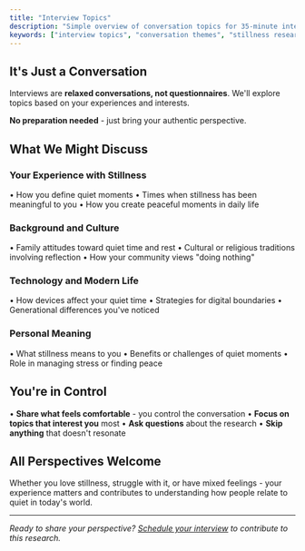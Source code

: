 ```yaml
---
title: "Interview Topics"
description: "Simple overview of conversation topics for 35-minute interviews in The Stillness Project."
keywords: ["interview topics", "conversation themes", "stillness research"]
---
```


## It's Just a Conversation

Interviews are **relaxed conversations, not questionnaires**. We'll explore topics based on your experiences and interests.

**No preparation needed** - just bring your authentic perspective.

## What We Might Discuss

### Your Experience with Stillness
• How you define quiet moments
• Times when stillness has been meaningful to you
• How you create peaceful moments in daily life

### Background and Culture
• Family attitudes toward quiet time and rest
• Cultural or religious traditions involving reflection
• How your community views "doing nothing"

### Technology and Modern Life
• How devices affect your quiet time
• Strategies for digital boundaries
• Generational differences you've noticed

### Personal Meaning
• What stillness means to you
• Benefits or challenges of quiet moments
• Role in managing stress or finding peace

## You're in Control

• **Share what feels comfortable** - you control the conversation
• **Focus on topics that interest you** most
• **Ask questions** about the research
• **Skip anything** that doesn't resonate

## All Perspectives Welcome

Whether you love stillness, struggle with it, or have mixed feelings - your experience matters and contributes to understanding how people relate to quiet in today's world.

---

*Ready to share your perspective? [Schedule your interview](/docs/participation/interview) to contribute to this research.*
